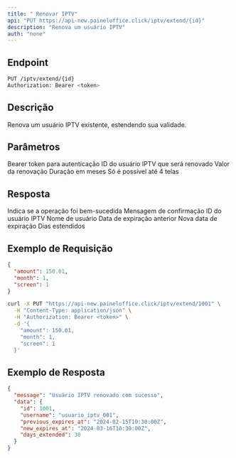 ```yaml
---
title: " Renovar IPTV"
api: "PUT https://api-new.paineloffice.click/iptv/extend/{id}"
description: "Renova um usuário IPTV"
auth: "none"
---
```


## Endpoint

<CodeGroup>

```bash Requisição
PUT /iptv/extend/{id}
Authorization: Bearer <token>
```

</CodeGroup>

## Descrição

Renova um usuário IPTV existente, estendendo sua validade.

## Parâmetros

<ParamField header="Authorization" type="string" required>
  Bearer token para autenticação
</ParamField>

<ParamField path="id" type="integer" required>
  ID do usuário IPTV que será renovado
</ParamField>

<ParamField body="amount" type="number" required>
  Valor da renovação
</ParamField>

<ParamField body="month" type="number" required>
  Duração em meses
</ParamField>

<ParamField body="screen" type="integer" required>
  Só é possivel até  4 telas 
</ParamField>

## Resposta

<ResponseField name="success" type="boolean">
  Indica se a operação foi bem-sucedida
</ResponseField>

<ResponseField name="message" type="string">
  Mensagem de confirmação
</ResponseField>

<ResponseField name="data" type="object">
  <Expandable title="properties">
    <ResponseField name="id" type="integer">
      ID do usuário IPTV
    </ResponseField>
    <ResponseField name="username" type="string">
      Nome de usuário
    </ResponseField>
    <ResponseField name="previous_expires_at" type="string">
      Data de expiração anterior
    </ResponseField>
    <ResponseField name="new_expires_at" type="string">
      Nova data de expiração
    </ResponseField>
    <ResponseField name="days_extended" type="integer">
      Dias estendidos
    </ResponseField>
  </Expandable>
</ResponseField>

## Exemplo de Requisição

<CodeGroup>

```json TryIt
{
  "amount": 150.01,
  "month": 1,
  "screen": 1
}
```

```bash cURL
curl -X PUT "https://api-new.paineloffice.click/iptv/extend/1001" \
  -H "Content-Type: application/json" \
  -H "Authorization: Bearer <token>" \
  -d '{
    "amount": 150.01,
    "month": 1,
    "screen": 1
  }'
```

</CodeGroup>

## Exemplo de Resposta

```json
{
  "message": "Usuário IPTV renovado com sucesso",
  "data": {
    "id": 1001,
    "username": "usuario_iptv_001",
    "previous_expires_at": "2024-02-15T10:30:00Z",
    "new_expires_at": "2024-03-16T10:30:00Z",
    "days_extended": 30
  }
}
```